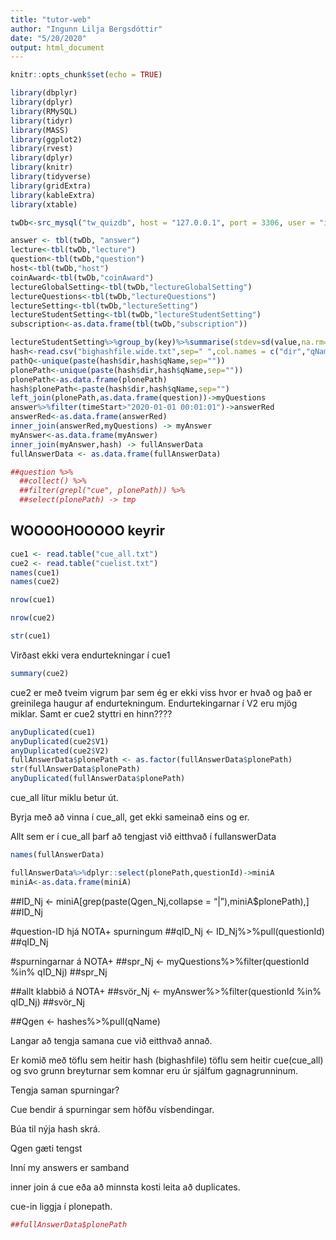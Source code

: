 ```yaml
---
title: "tutor-web"
author: "Ingunn Lilja Bergsdóttir"
date: "5/20/2020"
output: html_document
---
```


```r
knitr::opts_chunk$set(echo = TRUE)
```

```r
library(dbplyr)
library(dplyr)
library(RMySQL)
library(tidyr)
library(MASS)
library(ggplot2)
library(rvest)
library(dplyr)
library(knitr)
library(tidyverse)
library(gridExtra)
library(kableExtra)
library(xtable)
```

```r
twDb<-src_mysql("tw_quizdb", host = "127.0.0.1", port = 3306, user = "ilb8", password = "AIAtKDEMe2S0I")
```

```r
answer <- tbl(twDb, "answer")
lecture<-tbl(twDb,"lecture")
question<-tbl(twDb,"question")
host<-tbl(twDb,"host")
coinAward<-tbl(twDb,"coinAward")
lectureGlobalSetting<-tbl(twDb,"lectureGlobalSetting")
lectureQuestions<-tbl(twDb,"lectureQuestions")
lectureSetting<-tbl(twDb,"lectureSetting")
lectureStudentSetting<-tbl(twDb,"lectureStudentSetting")
subscription<-as.data.frame(tbl(twDb,"subscription"))

lectureStudentSetting%>%group_by(key)%>%summarise(stdev=sd(value,na.rm=T),stdevlog=sd(log2(value),na.rm=T))->stdevs
hash<-read.csv("bighashfile.wide.txt",sep=" ",col.names = c("dir","qName","hash","hash2","hash3","numQ","notaType"),na.strings = ".")
pathQ<-unique(paste(hash$dir,hash$qName,sep=""))
plonePath<-unique(paste(hash$dir,hash$qName,sep=""))
plonePath<-as.data.frame(plonePath)
hash$plonePath<-paste(hash$dir,hash$qName,sep="")
left_join(plonePath,as.data.frame(question))->myQuestions
answer%>%filter(timeStart>"2020-01-01 00:01:01")->answerRed
answerRed<-as.data.frame(answerRed)
inner_join(answerRed,myQuestions) -> myAnswer
myAnswer<-as.data.frame(myAnswer)
inner_join(myAnswer,hash) -> fullAnswerData
fullAnswerData <- as.data.frame(fullAnswerData)
```

```r
##question %>%
  ##collect() %>%
  ##filter(grepl("cue", plonePath)) %>%
  ##select(plonePath) -> tmp
```


## WOOOOHOOOOO keyrir 

```r
cue1 <- read.table("cue_all.txt")
cue2 <- read.table("cuelist.txt")
names(cue1)
names(cue2)
```

```r
nrow(cue1)
```

```r
nrow(cue2)
```

```r
str(cue1)
```
Virðast ekki vera endurtekningar í cue1

```r
summary(cue2)
```
cue2 er með tveim vigrum þar sem ég er ekki viss hvor er hvað og það er greinilega haugur af endurtekningum. Endurtekingarnar í V2 eru mjög miklar. Samt er cue2 styttri en hinn????

```r
anyDuplicated(cue1)
anyDuplicated(cue2$V1)
anyDuplicated(cue2$V2)
fullAnswerData$plonePath <- as.factor(fullAnswerData$plonePath)
str(fullAnswerData$plonePath)
anyDuplicated(fullAnswerData$plonePath)
```

cue_all lítur miklu betur út.

Byrja með að vinna í cue_all, get ekki sameinað eins og er. 

Allt sem er í cue_all þarf að tengjast við eitthvað í fullanswerData

```r
names(fullAnswerData)
```

```r
fullAnswerData%>%dplyr::select(plonePath,questionId)->miniA
miniA<-as.data.frame(miniA)
```

 
##ID_Nj <- miniA[grep(paste(Qgen_Nj,collapse = "|"),miniA$plonePath),]
##ID_Nj

#question-ID hjá NOTA+ spurningum
##qID_Nj <- ID_Nj%>%pull(questionId)
##qID_Nj

#spurningarnar á NOTA+
##spr_Nj <- myQuestions%>%filter(questionId %in% qID_Nj)
##spr_Nj

##allt klabbið á NOTA+
##svör_Nj <- myAnswer%>%filter(questionId %in% qID_Nj)
##svör_Nj

##Qgen <- hashes%>%pull(qName)


Langar að tengja samana cue við eitthvað annað.

Er komið með töflu sem heitir hash (bighashfile) töflu sem heitir cue(cue_all) og svo grunn breyturnar sem komnar eru úr sjálfum gagnagrunninum.

Tengja saman spurningar?

Cue bendir á spurningar sem höfðu vísbendingar.

Búa til nýja hash skrá.

Qgen gæti tengst

Inní my answers er samband 

inner join á cue eða að minnsta kosti leita að duplicates.

cue-in liggja í plonepath.

```r
##fullAnswerData$plonePath
```


